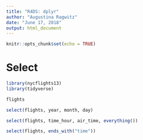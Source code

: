 ```yaml
---
title: "R4DS: dplyr"
author: "Augustina Ragwitz"
date: "June 17, 2018"
output: html_document
---
```


```r
knitr::opts_chunk$set(echo = TRUE)
```

# Select

```r
library(nycflights13)
library(tidyverse)
```

```r
flights
```



```r
select(flights, year, month, day)
```

```r

select(flights, time_hour, air_time, everything())

```

```r

select(flights, ends_with("time"))

```



